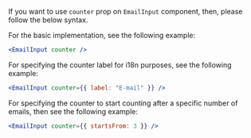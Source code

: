If you want to use `counter` prop on `EmailInput` component, then, please follow the below syntax.

For the basic implementation, see the following example:

```jsx
<EmailInput counter />
```

For specifying the counter label for i18n purposes, see the following example:

```jsx
<EmailInput counter={{ label: "E-mail" }} />
```

For specifying the counter to start counting after a specific number of emails, then see the following example:

```jsx
<EmailInput counter={{ startsFrom: 3 }} />
```
